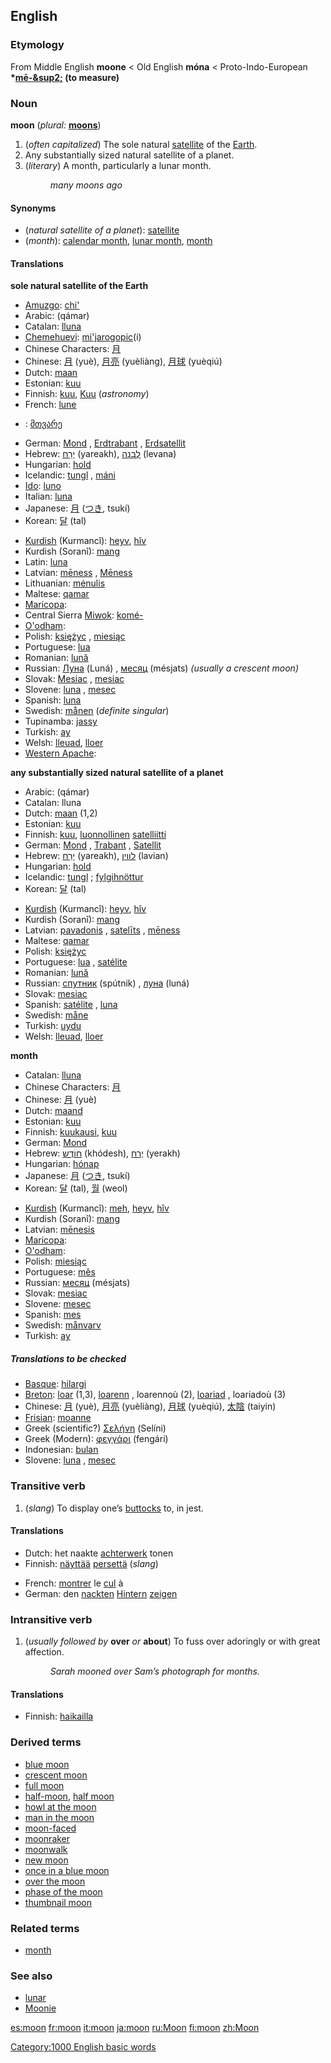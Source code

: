 {{wikipedia}}
==English==
===Etymology===
From Middle English '''moone''' < Old English '''móna''' < Proto-Indo-European '''*[[mē-&sup2;]] (to measure)'''

===Noun===
'''moon''' (''plural:'' '''[[moons]]''')

#<!--DefA-->(''often capitalized'') The sole natural [[satellite]] of the [[Earth]].
#<!--DefB-->Any substantially sized natural satellite of a planet.
#<!--DefC-->(''literary'') A month, particularly a lunar month.
#:''many moons ago''

====Synonyms====
*<!--DefA-->(''natural satellite of a planet''): [[satellite]]
*<!--DefC-->(''month''): [[calendar month]], [[lunar month]], [[month]]

====Translations====
<!--DefA-->'''sole natural satellite of the Earth'''
{{top}}
*[[Amuzgo]]: [[chi']]
*Arabic: {{ARchar|[[قمر]]}} (qámar) {{m}}
*Catalan: [[lluna]] {{f}}
*[[Chemehuevi]]: [[mi'jarogopic]](i)
*Chinese Characters: [[月]]
*Chinese: [[月]] (yuè), [[月亮]] (yuèliàng), [[月球]] (yuèqiú)
*Dutch: [[maan]] {{f}}
*Estonian: [[kuu]]
*Finnish: [[kuu#Finnish|kuu]], [[Kuu#Finnish|Kuu]] (''astronomy'')
*French: [[lune]] {{f}}
*{{ka}}: [[:ka:მთვარე|მთვარე]]
*German: [[Mond]] {{m}}, [[Erdtrabant]] {{m}}, [[Erdsatellit]] {{m}}
*Hebrew: [[ירח|יָרֵחַ]] (yareakh), [[לבנה|לְבָנָה]] (levana)
*Hungarian: [[hold#Hungarian|hold]]
*Icelandic: [[tungl]] {{n}}, [[máni]] {{m}}
*[[Ido]]: [[luno]]
*Italian: [[luna#Italian|luna]] {{f}}
*Japanese: [[月]] ([[つき]], tsukí)
*Korean: [[달]] (tal)
{{mid}}
*[[Kurdish]] (Kurmancî): [[heyv]], [[hîv]] 
*Kurdish (Soranî): [[mang]]
*Latin: [[luna#Latin|luna]] {{f}}
*Latvian: [[mēness]] {{m}}, [[Mēness]] {{m}}
*Lithuanian: [[mėnulis]] {{m}}
*Maltese: [[qamar]]
*[[Maricopa]]: {{Unicode|[[xlyʼa]]}}
*Central Sierra [[Miwok]]: [[komé-]]
*[[O'odham]]: {{Unicode|[[maṣad]]}}
*Polish: [[księżyc]] {{m}}, [[miesiąc]] {{m}}
*Portuguese: [[lua]] {{f}}
*Romanian: [[lună]] {{f}}
*Russian: [[Луна]] (Luná) {{f}}, [[месяц]] (mésjats) {{m}} ''(usually a crescent moon)''
*Slovak: [[Mesiac]] {{m}}, [[mesiac]] {{m}}
*Slovene: [[luna]] {{m}}, [[mesec]] {{m}}
*Spanish: [[luna#Spanish|luna]] {{f}}
*Swedish: [[månen]] {{c}} (''definite singular'')
*Tupinamba: [[jassy]]
*Turkish: [[ay#Turkish|ay]]
*Welsh: [[lleuad]], [[lloer]]
*[[Western Apache]]: {{Unicode|[[tłʼéʼgonaʼáí]]}}
{{bottom}}

<!--DefB-->'''any substantially sized natural satellite of a planet'''
{{top}}
*Arabic: {{ARchar|[[قمر]]}} (qámar) {{m}}
*Catalan: lluna {{f}}
*Dutch: [[maan]] {{f}} (1,2)
*Estonian: [[kuu]]
*Finnish: [[kuu#Finnish|kuu]], [[luonnollinen]] [[satelliitti]]
*German: [[Mond]] {{m}}, [[Trabant]] {{m}}, [[Satellit]] {{m}}
*Hebrew: [[ירח|יָרֵחַ]] (yareakh), [[לווין]] (lavian)
*Hungarian: [[hold#Hungarian|hold]]
*Icelandic: [[tungl]] {{n}}; [[fylgihnöttur]] {{m}}
*Korean: [[달]] (tal)
{{mid}}
*[[Kurdish]] (Kurmancî): [[heyv]], [[hîv]] 
*Kurdish (Soranî): [[mang]]
*Latvian: [[pavadonis]] {{m}}, [[satelīts]] {{m}}, [[mēness]] {{m}}
*Maltese: [[qamar]]
*Polish: [[księżyc]] {{m}}
*Portuguese: [[lua]] {{f}}, [[satélite]] {{m}}
*Romanian: [[lună]]
*Russian: [[спутник]] (spútnik) {{m}}, [[луна]] (luná) {{f}}
*Slovak: [[mesiac]] {{m}}
*Spanish: [[satélite]] {{m}}, [[luna#Spanish|luna]] {{f}}
*Swedish: [[måne]] {{c}}
*Turkish: [[uydu]]
*Welsh: [[lleuad]], [[lloer]]
{{bottom}}

<!--DefC-->'''month'''
<!--Note: put LITERARY translations here, where these exist-->
{{top}}
*Catalan: [[lluna]] {{f}}
*Chinese Characters: [[月]]
*Chinese: [[月]] (yuè)
*Dutch: [[maand]] {{f}}
*Estonian: [[kuu]]
*Finnish: [[kuukausi]], [[kuu#Finnish|kuu]]
*German: [[Mond]] {{m}}
*Hebrew: [[חודש|חוֹדֶש]] (khódesh), [[ירח|יֶרַח]] (yerakh)
*Hungarian: [[hónap]]
*Japanese: [[月]] ([[つき]], tsukí)
*Korean: [[달]] (tal), [[월]] (weol)
{{mid}}
*[[Kurdish]] (Kurmancî): [[meh]], [[heyv]], [[hîv]] 
*Kurdish (Soranî): [[mang]]
*Latvian: [[mēnesis]] {{m}}
*[[Maricopa]]: {{Unicode|[[xlyʼa]]}}
*[[O'odham]]: {{Unicode|[[maṣad]]}}
*Polish: [[miesiąc]] {{m}}
*Portuguese: [[mês]] {{m}}
*Russian: [[месяц]] (mésjats) {{m}}
*Slovak: [[mesiac]] {{m}}
*Slovene: [[mesec]] {{m}}
*Spanish: [[mes#Spanish|mes]] {{m}}
*Swedish: [[månvarv]] {{n}}
*Turkish: [[ay]]
{{bottom}}

=====Translations to be checked=====
<!--Remove this section once all of the translations below have been moved into the tables above.-->
{{checktrans}}

*[[Basque]]: [[hilargi]]
*[[Breton]]: [[loar]] {{f}} (1,3), [[loarenn]] {{f}}, loarennoù {{p}} (2), [[loariad]] {{f}}, loariadoù {{p}} (3)
*Chinese: [[月]] (yuè), [[月亮]] (yuèliàng), [[月球]] (yuèqiú), [[太陰]] (taiyin)
*[[Frisian]]: [[moanne]]
*Greek (scientific?) [[Σελήνη]] (Selíni) {{f}}
*Greek (Modern): [[φεγγάρι]] (fengári) {{n}}
*Indonesian: [[bulan]]
*Slovene: [[luna]] {{m}}, [[mesec]] {{m}}

===Transitive verb===
{{en-infl-reg-consonant|moon||}}

#<!--DefD-->(''slang'') To display one’s [[buttock]]s to, in jest.

====Translations====
<!--DefD-->
<!--Add SLANG terms to this table, where these exist-->
{{top}}
*Dutch: het naakte [[achterwerk]] tonen
*Finnish: [[näyttää]] [[perse]]ttä (''slang'')
{{mid}}
*French: [[montrer]] le [[cul]] à
*German: den [[nackt]]en [[Hintern]] [[zeigen]]
{{bottom}}

===Intransitive verb===
{{en-infl-reg-consonant|moon||}}

#<!--DefE-->(''usually followed by'' '''over''' ''or'' '''about''') To fuss over adoringly or with great affection.
#:''Sarah mooned over Sam’s photograph for months.''

====Translations====
<!--DefE-->
{{top}}
*Finnish: [[haikailla]]
{{mid}}
{{bottom}}

===Derived terms===
*[[blue moon]]
*[[crescent moon]]
*[[full moon]]
*[[half-moon]], [[half moon]]
*[[howl at the moon]]
*[[man in the moon]]
*[[moon-faced]]
*[[moonraker]]
*[[moonwalk]]
*[[new moon]]
*[[once in a blue moon]]
*[[over the moon]]
*[[phase of the moon]]
*[[thumbnail moon]]

===Related terms===
*[[month]]<!--has a related etymology-->

===See also===
*[[lunar]]
*[[Moonie]]<!--etymologically unrelated-->

[[Category:1000 English basic words]]

[[es:moon]]
[[fr:moon]]
[[it:moon]]
[[ja:moon]]
[[ru:Moon]]
[[fi:moon]]
[[zh:Moon]]